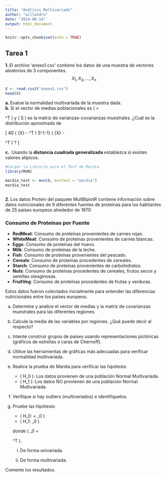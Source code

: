 ```yaml
---
title: "Análisis Multivariado"
author: "willandru"
date: "2024-08-14"
output: html_document
---
```


```r
knitr::opts_chunk$set(echo = TRUE)
```

## Tarea 1

**1. ** El archivo 'anexo1.csv' contiene los datos de una muestra de vectores aleatorios de 3 componentes. $$X_1, X_2, \ldots, X_n$$

```r
X <- read.csv2("anexo1.csv")
head(X)
```

**a. **  Evalue la normalidad multivariada de la muestra dada.    
**b. **  Si el vector de medias poblacionales es \( \mu = \begin{bmatrix} 0.1 & -0.2 & 0.05 \end{bmatrix}^T \) y \( S \) es la matriz de varianzas-covarianzas muestrales. ¿Cuál es la distribución aproximada de 

\[
40 \left( \bar{X} - \begin{bmatrix} 0.1 & -0.2 & 0.05 \end{bmatrix}^T \right) S^{-1} \left( \bar{X} - \begin{bmatrix} 0.1 & -0.2 & 0.05 \end{bmatrix}^T \right) ?
\]


**c. ** Usando la **distancia cuadrada generalizada** establezca si existen valores
atípicos.

```r
#Cargar la Librería para el Test de Mardia
library(MVN)
```

```r
mardia_test <- mvn(X, mvnTest = "mardia")
mardia_test
```

```r

```

**2. ** Los datos Protein del paquete MultBiplotR contiene información
sobre datos nutricionales de 9 diferentes fuentes de proteínas para los habitantes
de 25 países europeos alrededor de 1970:

### Consumo de Proteínas por Fuente

- **RedMeat**: Consumo de proteínas provenientes de carnes rojas.
- **WhiteMeat**: Consumo de proteínas provenientes de carnes blancas.
- **Eggs**: Consumo de proteínas del huevo.
- **Milk**: Consumo de proteínas de la leche.
- **Fish**: Consumo de proteínas provenientes del pescado.
- **Cereals**: Consumo de proteínas procedentes de cereales.
- **Starch**: Consumo de proteínas provenientes de carbohidratos.
- **Nuts**: Consumo de proteínas procedentes de cereales, frutos secos y semillas oleaginosas.
- **FruitVeg**: Consumo de proteínas procedentes de frutas y verduras.

Estos datos fueron colectados inicialmente para entender las diferencias nutricionales entre los países europeos.

a. Determine y analice el vector de medias y la matriz de covarianzas muestrales para las diferentes regiones.

b. Calcule la media de las variables por regiones. ¿Qué puede decir al respecto?

c. Intente construir grupos de países usando representaciones pictóricas (gráficos de estrellas o caras de Chernoff).

d. Utilice las herramientas de gráficas más adecuadas para verificar normalidad multivariada.

e. Realice la prueba de Mardia para verificar las hipótesis:
   - \( H_0 \): Los datos provienen de una población Normal Multivariada.
   - \( H_1 \): Los datos NO provienen de una población Normal Multivariada.

f. Verifique si hay outliers (multivariados) e identifíquelos.

g. Pruebe las hipótesis:
   - \( H_0: \mu = \mu_0 \)
   - \( H_1: \mu \neq \mu_0 \)
   
   donde \( \mu_0 = \begin{bmatrix} 9 & 7 & 2 & 15 & 5 & 30 & 4 & 3 & 4 \end{bmatrix}^T \).


   i. De forma univariada.

   ii. De forma multivariada.

Comente los resultados.
